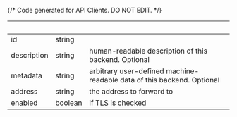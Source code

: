 {/* Code generated for API Clients. DO NOT EDIT. */}

| &nbsp;      | &nbsp;  | &nbsp;                                                                 |
| ----------- | ------- | ---------------------------------------------------------------------- |
| id          | string  |                                                                        |
| description | string  | human-readable description of this backend. Optional                   |
| metadata    | string  | arbitrary user-defined machine-readable data of this backend. Optional |
| address     | string  | the address to forward to                                              |
| enabled     | boolean | if TLS is checked                                                      |
